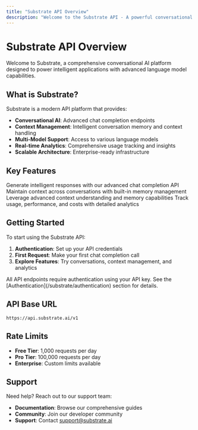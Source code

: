 ```yaml
---
title: "Substrate API Overview"
description: "Welcome to the Substrate API - A powerful conversational AI platform"
---
```


# Substrate API Overview

Welcome to Substrate, a comprehensive conversational AI platform designed to power intelligent applications with advanced language model capabilities.

## What is Substrate?

Substrate is a modern API platform that provides:

- **Conversational AI**: Advanced chat completion endpoints
- **Context Management**: Intelligent conversation memory and context handling
- **Multi-Model Support**: Access to various language models
- **Real-time Analytics**: Comprehensive usage tracking and insights
- **Scalable Architecture**: Enterprise-ready infrastructure

## Key Features

<CardGroup cols={2}>
  <Card title="Chat Completions" icon="message">
    Generate intelligent responses with our advanced chat completion API
  </Card>
  <Card title="Conversation Management" icon="comments">
    Maintain context across conversations with built-in memory management
  </Card>
  <Card title="Context & Memory" icon="brain">
    Leverage advanced context understanding and memory capabilities
  </Card>
  <Card title="Usage Analytics" icon="chart-line">
    Track usage, performance, and costs with detailed analytics
  </Card>
</CardGroup>

## Getting Started

To start using the Substrate API:

1. **Authentication**: Set up your API credentials
2. **First Request**: Make your first chat completion call
3. **Explore Features**: Try conversations, context management, and analytics

<Note>
  All API endpoints require authentication using your API key. See the [Authentication](/substrate/authentication) section for details.
</Note>

## API Base URL

```
https://api.substrate.ai/v1
```

## Rate Limits

- **Free Tier**: 1,000 requests per day
- **Pro Tier**: 100,000 requests per day
- **Enterprise**: Custom limits available

## Support

Need help? Reach out to our support team:

- **Documentation**: Browse our comprehensive guides
- **Community**: Join our developer community
- **Support**: Contact support@substrate.ai

